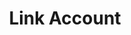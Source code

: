 ---
title: "Link Account"
openapi: "POST /v0/quickbooks/account"
description: "Create a QuickBooks account mapping and return the associated Ledger"
---